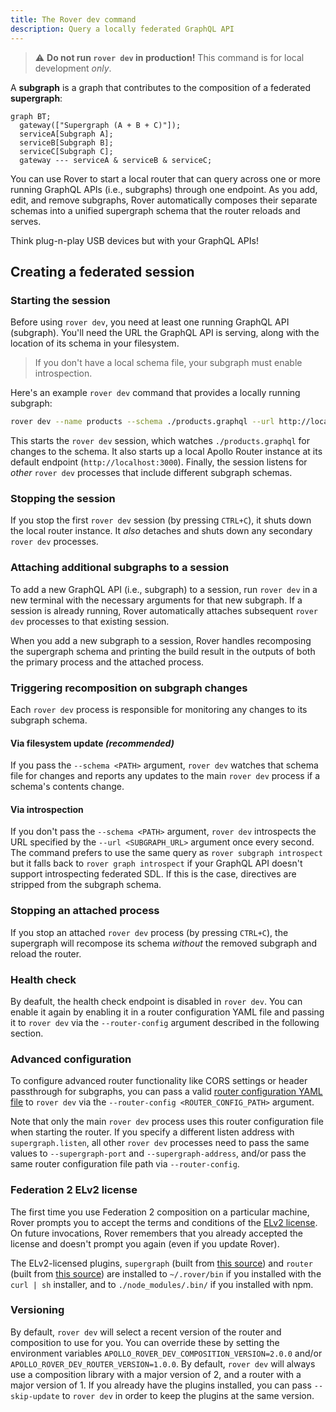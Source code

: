 ```yaml
---
title: The Rover dev command
description: Query a locally federated GraphQL API
---
```


> ⚠️ **Do not run `rover dev` in production!** This command is for local development _only_.

A **subgraph** is a graph that contributes to the composition of a federated **supergraph**:

```mermaid
graph BT;
  gateway(["Supergraph (A + B + C)"]);
  serviceA[Subgraph A];
  serviceB[Subgraph B];
  serviceC[Subgraph C];
  gateway --- serviceA & serviceB & serviceC;
```

You can use Rover to start a local router that can query across one or more running GraphQL APIs (i.e., subgraphs) through one endpoint. As you add, edit, and remove subgraphs, Rover automatically composes their separate schemas into a unified supergraph schema that the router reloads and serves.

Think plug-n-play USB devices but with your GraphQL APIs!

## Creating a federated session

### Starting the session

Before using `rover dev`, you need at least one running GraphQL API (subgraph). You'll need the URL the GraphQL API is serving, along with the location of its schema in your filesystem.

> If you don't have a local schema file, your subgraph must enable introspection.

Here's an example `rover dev` command that provides a locally running subgraph:

```bash
rover dev --name products --schema ./products.graphql --url http://localhost:4000
```

This starts the `rover dev` session, which watches `./products.graphql` for changes to the schema. It also starts up a local Apollo Router instance at its default endpoint (`http://localhost:3000`). Finally, the session listens for _other_ `rover dev` processes that include different subgraph schemas.

### Stopping the session

If you stop the first `rover dev` session (by pressing `CTRL+C`), it shuts down the local router instance. It _also_ detaches and shuts down any secondary `rover dev` processes.

### Attaching additional subgraphs to a session

To add a new GraphQL API (i.e., subgraph) to a session, run `rover dev` in a new terminal with the necessary arguments for that new subgraph. If a session is already running, Rover automatically attaches subsequent `rover dev` processes to that existing session.

When you add a new subgraph to a session, Rover handles recomposing the supergraph schema and printing the build result in the outputs of both the primary process and the attached process.

### Triggering recomposition on subgraph changes

Each `rover dev` process is responsible for monitoring any changes to its subgraph schema.

#### Via filesystem update _(recommended)_

If you pass the `--schema <PATH>` argument, `rover dev` watches that schema file for changes and reports any updates to the main `rover dev` process if a schema's contents change.

#### Via introspection

If you don't pass the `--schema <PATH>` argument, `rover dev` introspects the URL specified by the `--url <SUBGRAPH_URL>` argument once every second. The command prefers to use the same query as `rover subgraph introspect` but it falls back to `rover graph introspect` if your GraphQL API doesn't support introspecting federated SDL. If this is the case, directives are stripped from the subgraph schema.

### Stopping an attached process

If you stop an attached `rover dev` process (by pressing `CTRL+C`), the supergraph will recompose its schema _without_ the removed subgraph and reload the router.

### Health check

By deafult, the health check endpoint is disabled in `rover dev`. You can enable it again by enabling it in a router configuration YAML file and passing it to `rover dev` via the `--router-config` argument described in the following section.

### Advanced configuration

To configure advanced router functionality like CORS settings or header passthrough for subgraphs, you can pass a valid [router configuration YAML file](/router/configuration/overview#yaml-config-file) to `rover dev` via the `--router-config <ROUTER_CONFIG_PATH>` argument.

Note that only the main `rover dev` process uses this router configuration file when starting the router. If you specify a different listen address with `supergraph.listen`, all other `rover dev` processes need to pass the same values to `--supergraph-port` and `--supergraph-address`, and/or pass the same router configuration file path via `--router-config`.

### Federation 2 ELv2 license

The first time you use Federation 2 composition on a particular machine, Rover prompts you to accept the terms and conditions of the [ELv2 license](https://www.apollographql.com/docs/resources/elastic-license-v2-faq/). On future invocations, Rover remembers that you already accepted the license and doesn't prompt you again (even if you update Rover).

The ELv2-licensed plugins, `supergraph` (built from [this source](https://github.com/apollographql/federation-rs)) and `router` (built from [this source](https://github.com/apollographql/router)) are installed to `~/.rover/bin` if you installed with the `curl | sh` installer, and to `./node_modules/.bin/` if you installed with npm.

### Versioning

By default, `rover dev` will select a recent version of the router and composition to use for you. You can override these by setting the environment variables `APOLLO_ROVER_DEV_COMPOSITION_VERSION=2.0.0` and/or `APOLLO_ROVER_DEV_ROUTER_VERSION=1.0.0`. By default, `rover dev` will always use a composition library with a major version of 2, and a router with a major version of 1. If you already have the plugins installed, you can pass `--skip-update` to `rover dev` in order to keep the plugins at the same version.
